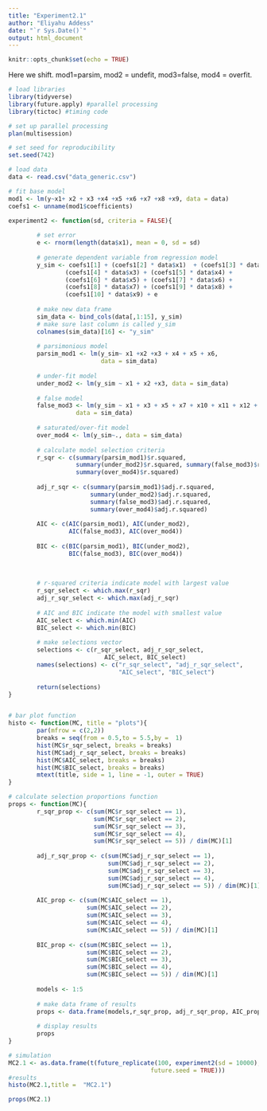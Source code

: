 ---
title: "Experiment2.1"
author: "Eliyahu Addess"
date: "`r Sys.Date()`"
output: html_document
---

```{r setup, include=FALSE}
knitr::opts_chunk$set(echo = TRUE)
```

Here we shift. mod1=parsim, mod2 = undefit, mod3=false, mod4 = overfit.
```{r message=FALSE, warning=FALSE}
# load libraries
library(tidyverse)
library(future.apply) #parallel processing
library(tictoc) #timing code

# set up parallel processing
plan(multisession)

# set seed for reproducibility
set.seed(742)

# load data
data <- read.csv("data_generic.csv")

# fit base model
mod1 <- lm(y~x1+ x2 + x3 +x4 +x5 +x6 +x7 +x8 +x9, data = data)
coefs1 <- unname(mod1$coefficients)

experiment2 <- function(sd, criteria = FALSE){
        
        # set error
        e <- rnorm(length(data$x1), mean = 0, sd = sd)
        
        # generate dependent variable from regression model
        y_sim <- coefs1[1] + (coefs1[2] * data$x1)  + (coefs1[3] * data$x2) +
                (coefs1[4] * data$x3) + (coefs1[5] * data$x4) + 
                (coefs1[6] * data$x5) + (coefs1[7] * data$x6) +
                (coefs1[8] * data$x7) + (coefs1[9] * data$x8) +
                (coefs1[10] * data$x9) + e
        
        # make new data frame
        sim_data <- bind_cols(data[,1:15], y_sim)
        # make sure last column is called y_sim
        colnames(sim_data)[16] <- "y_sim"
        
        # parsimonious model
        parsim_mod1 <- lm(y_sim~ x1 +x2 +x3 + x4 + x5 + x6,
                          data = sim_data)
        
        # under-fit model
        under_mod2 <- lm(y_sim ~ x1 + x2 +x3, data = sim_data)
        
        # false model
        false_mod3 <- lm(y_sim ~ x1 + x3 + x5 + x7 + x10 + x11 + x12 + x14,
                   data = sim_data)
        
        # saturated/over-fit model
        over_mod4 <- lm(y_sim~., data = sim_data)
        
        # calculate model selection criteria
        r_sqr <- c(summary(parsim_mod1)$r.squared,
                   summary(under_mod2)$r.squared, summary(false_mod3)$r.squared,
                   summary(over_mod4)$r.squared)
        
        adj_r_sqr <- c(summary(parsim_mod1)$adj.r.squared,
                       summary(under_mod2)$adj.r.squared, 
                       summary(false_mod3)$adj.r.squared,
                       summary(over_mod4)$adj.r.squared)
        
        AIC <- c(AIC(parsim_mod1), AIC(under_mod2), 
                 AIC(false_mod3), AIC(over_mod4))
        
        BIC <- c(BIC(parsim_mod1), BIC(under_mod2), 
                 BIC(false_mod3), BIC(over_mod4))
        
     
        
        # r-squared criteria indicate model with largest value
        r_sqr_select <- which.max(r_sqr)
        adj_r_sqr_select <- which.max(adj_r_sqr)
        
        # AIC and BIC indicate the model with smallest value
        AIC_select <- which.min(AIC)
        BIC_select <- which.min(BIC)
        
        # make selections vector
        selections <- c(r_sqr_select, adj_r_sqr_select, 
                           AIC_select, BIC_select)
        names(selections) <- c("r_sqr_select", "adj_r_sqr_select",
                               "AIC_select", "BIC_select")
        
        return(selections)
}


# bar plot function
histo <- function(MC, title = "plots"){
        par(mfrow = c(2,2))
        breaks = seq(from = 0.5,to = 5.5,by =  1)
        hist(MC$r_sqr_select, breaks = breaks)
        hist(MC$adj_r_sqr_select, breaks = breaks)
        hist(MC$AIC_select, breaks = breaks)
        hist(MC$BIC_select, breaks = breaks)
        mtext(title, side = 1, line = -1, outer = TRUE)
}

# calculate selection proportions function
props <- function(MC){
        r_sqr_prop <- c(sum(MC$r_sqr_select == 1), 
                        sum(MC$r_sqr_select == 2),
                        sum(MC$r_sqr_select == 3), 
                        sum(MC$r_sqr_select == 4),
                        sum(MC$r_sqr_select == 5)) / dim(MC)[1]
        
        adj_r_sqr_prop <- c(sum(MC$adj_r_sqr_select == 1), 
                            sum(MC$adj_r_sqr_select == 2),
                            sum(MC$adj_r_sqr_select == 3), 
                            sum(MC$adj_r_sqr_select == 4),
                            sum(MC$adj_r_sqr_select == 5)) / dim(MC)[1]
        
        AIC_prop <- c(sum(MC$AIC_select == 1), 
                      sum(MC$AIC_select == 2),
                      sum(MC$AIC_select == 3), 
                      sum(MC$AIC_select == 4),
                      sum(MC$AIC_select == 5)) / dim(MC)[1]
        
        BIC_prop <- c(sum(MC$BIC_select == 1), 
                      sum(MC$BIC_select == 2),
                      sum(MC$BIC_select == 3), 
                      sum(MC$BIC_select == 4),
                      sum(MC$BIC_select == 5)) / dim(MC)[1]
        
        models <- 1:5
        
        # make data frame of results
        props <- data.frame(models,r_sqr_prop, adj_r_sqr_prop, AIC_prop, BIC_prop)
        
        # display results
        props
}

# simulation
MC2.1 <- as.data.frame(t(future_replicate(100, experiment2(sd = 10000),
                                        future.seed = TRUE)))
#results
histo(MC2.1,title =  "MC2.1")

props(MC2.1)
```

